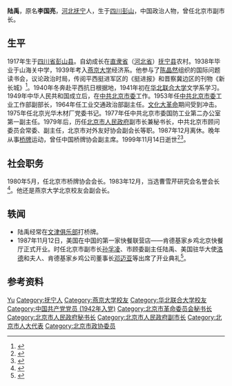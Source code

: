 {{Infobox officeholder
| 姓名     = 陆禹
| 图像     = 
| 性别     = 男
| 职务     = [[北京市人民政府|北京市人民政府]]副市长
| 就任日期 = 1979年12月
| 卸任日期 = 1983年3月
| 出生日期 = 1917年10月20日
| 出生地点 = [[四川省|四川省]][[彭山县|彭山县]]
| 逝世日期 = {{Death date and age|1999|11|14|1917|10|20}}
| 逝世地点 = [[北京市|北京市]]
| 民族     = [[汉族|汉族]]
| 籍贯     = [[河北省|河北省]][[抚宁县|抚宁县]]
| 职业     = 政治人物
| 政党     = {{中国共产党}}
| 母校     = 
| 配偶     = 潘基
| 经历     = 
*[[北京市革命委员会|北京市革命委员会]]秘书长<br/>（1979年2月－1979年12月）
*[[北京市人民政府|北京市人民政府]]副市长兼秘书长<br/>（1979年12月24日<ref>{{cite web |title=忆30年前北京市人大常委会首次会议 |url=http://www.npc.gov.cn/npc/c10454/200904/f264ddd41dd2420abd8b4caefbeca403.shtml |publisher=中国人大网 |date=2009-04-30}}</ref>－1983年3月）
*[[中国人民对外友好协会|中国人民对外友好协会]]北京市分会副会长<br/>（1981年7月－1987年3月）
*中共北京市顾问委员会常委<br/>（1982年11月－1986年8月）
*中共北京市顾问委员会副主任<br/>（1986年8月9日－1987年12月）
*北京市对外友好协会副会长<br/>（1987年3月－1991年11月）
}}
'''陆禹'''{{BD|1917年|10月20日|1999年|11月14日|catIdx=Lu}}，原名'''李国亮'''，[[河北省|河北]][[抚宁县|抚宁]]人，生于[[四川省|四川]][[彭山县|彭山]]，中国政治人物，曾任北京市副市长。

== 生平 ==
1917年生于[[四川省|四川省]][[彭山县|彭山县]]。自幼成长在[[直隶省|直隶省]]（[[河北省|河北省]]）[[抚宁县|抚宁县]]农村。1938年毕业于山海关中学，1939年考入[[燕京大学|燕京大学]]经济系。他参与了[[陈晶然|陈晶然]]组织的国际问题读书会，议论政治时局，传阅平西挺进军区的《挺进报》和晋察冀边区的刊物《新长城》<ref>{{cite web |author1=侯馥兴 |title=送学生去大后方和解放区 |url=http://epaper.gmw.cn/zhdsb/html/2017-11/01/nw.D110000zhdsb_20171101_1-17.htm |publisher=中华读书报 |date=2017-11-01}}</ref>。1940年冬奔赴平西抗日根据地，1941年初在[[华北联合大学|华北联合大学]]文学系学习。1949年中华人民共和国成立后，在[[中共北京市委|中共北京市委]]工作。1953年任[[中共北京市委|中共北京市委]]工业工作部副部长，1964年任工业交通政治部副主任。[[文化大革命|文化大革命]]期间受到冲击。1975年任北京光华木材厂党委书记。1977年任中共北京市委国防工业第二办公室第一副主任。1979年后，历任[[北京市人民政府|北京市人民政府]]副市长兼秘书长，中共北京市顾问委员会常委、副主任，北京市对外友好协会副会长等职。1987年12月离休。晚年从事[[桥牌|桥牌]]运动，曾任中国桥牌协会副主席。1999年11月14日逝世<ref>{{cite journal |author=史建霞 |title=有勇有谋 行其所言——深切缅怀陆禹同志 |journal=北京党史 |date=2000 |issue=1 |pages=58-60 |issn=1008-1798}}</ref><ref>{{cite journal |author1=陆奇 |title=缅怀我的父亲陆禹 |journal=北京党史 |date=2009 |issue=6 |pages=48-51}}</ref>。

== 社会职务 ==
1980年5月，任北京市桥牌协会会长。1983年12月，当选曹雪芹研究会名誉会长<ref>{{cite news |title=曹雪芹研究会在京成立 |work=人民日报 |date=1983-12-19 |page=3}}</ref>。他还是燕京大学北京校友会副会长。

== 轶闻 ==
*陆禹经常在[[文津俱乐部|文津俱乐部]]打桥牌。
*1987年11月12日，美国在中国的第一家快餐联营店——肯德基家乡鸡北京快餐厅正式开业。时任北京市副市长[[孙孚凌|孙孚凌]]、市顾委副主任陆禹、美国驻华大使[[温斯顿·洛德|洛德]]和夫人、肯德基家乡鸡公司董事长[[邓迈亚|邓迈亚]]等出席了开业典礼<ref>{{cite web |title=那些追洋快餐的日子： “两鸡相斗”何必要胜负 |url=http://history.people.com.cn/n1/2017/0317/c372327-29152621.html |publisher=北京日报 |date=2017-03-11 |via=人民网}}</ref>。
== 参考资料 ==
{{reflist}}

{{Authority control}}
{{DEFAULTSORT:Lu}}
[[Category:陆姓|Yu]]
[[Category:抚宁人|Category:抚宁人]]
[[Category:燕京大学校友|Category:燕京大学校友]]
[[Category:华北联合大学校友|Category:华北联合大学校友]]
[[Category:中国共产党党员_(1942年入党)|Category:中国共产党党员 (1942年入党)]]
[[Category:北京市革命委员会秘书长|Category:北京市革命委员会秘书长]]
[[Category:北京市人民政府秘书长|Category:北京市人民政府秘书长]]
[[Category:北京市人民政府副市长|Category:北京市人民政府副市长]]
[[Category:北京市人大代表|Category:北京市人大代表]]
[[Category:北京市政协委员|Category:北京市政协委员]]